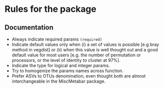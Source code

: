 # Rules for the package

## Documentation

- Always indicate required params `(required)`
- Indicate default values only when (i) a set of values is possible [e.g bray method in vegdist] or (ii) when this value 
is well thought out and a good default value for most users [e.g. the number of permutation or processors, or the level of identity to cluster at 97%]. 
- Indicate the type for logical and integer params.
- Try to homogenize the params names across function.
- Prefer ASVs to OTUs denomination, even thought both are almost interchangeable in the MiscMetabar package.